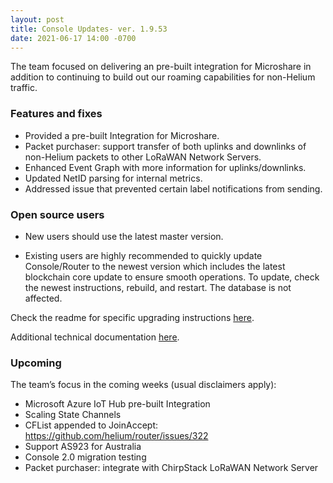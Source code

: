 ```yaml
---
layout: post
title: Console Updates- ver. 1.9.53
date: 2021-06-17 14:00 -0700
---
```


The team focused on delivering an pre-built integration for Microshare in addition to continuing to
build out our roaming capabilities for non-Helium traffic.

### Features and fixes

- Provided a pre-built Integration for Microshare.
- Packet purchaser: support transfer of both uplinks and downlinks of non-Helium packets to other
  LoRaWAN Network Servers.
- Enhanced Event Graph with more information for uplinks/downlinks.
- Updated NetID parsing for internal metrics.
- Addressed issue that prevented certain label notifications from sending.

### Open source users

- New users should use the latest master version.

- Existing users are highly recommended to quickly update Console/Router to the newest version which
  includes the latest blockchain core update to ensure smooth operations. To update, check the
  newest instructions, rebuild, and restart. The database is not affected.

Check the readme for specific upgrading instructions
[here](https://github.com/helium/console#upgrading-your-open-source-consolerouter).

Additional technical documentation
[here](https://docs.helium.com/use-the-network/run-console/#console-setup).

### Upcoming

The team’s focus in the coming weeks (usual disclaimers apply):

- Microsoft Azure IoT Hub pre-built Integration
- Scaling State Channels
- CFList appended to JoinAccept: https://github.com/helium/router/issues/322
- Support AS923 for Australia
- Console 2.0 migration testing
- Packet purchaser: integrate with ChirpStack LoRaWAN Network Server
